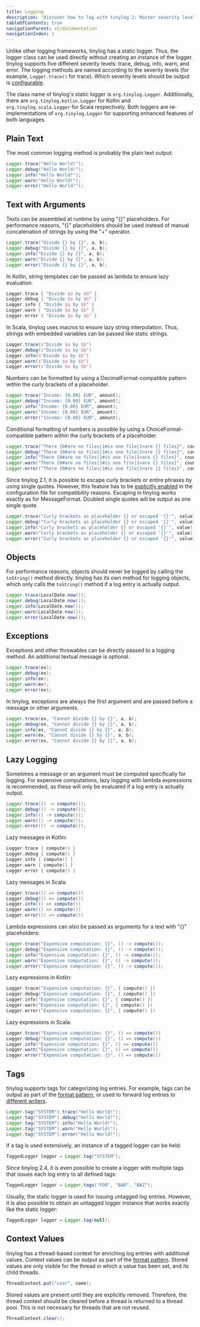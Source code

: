 ```yaml
---
title: Logging
description: 'Discover how to log with tinylog 2: Master severity levels, argument passing and formatting, exception logging, and lazy logging.'
tableOfContents: true
navigationParent: v2/documentation
navigationIndex: 1
---
```



Unlike other logging frameworks, tinylog has a static logger. Thus, the logger class can be used directly without creating an instance of the logger. tinylog supports five different severity levels: trace, debug, info, warn, and error. The logging methods are named according to the severity levels (for example, `Logger.trace()` for trace). Which severity levels should be output is [configurable](/v2/configuration/#severity-level).

The class name of tinylog's static logger is `org.tinylog.Logger`. Additionally, there are `org.tinylog.kotlin.Logger` for Kotlin and `org.tinylog.scala.Logger` for Scala respectively. Both loggers are re-implementations of `org.tinylog.Logger` for supporting enhanced features of both languages.

## Plain Text

The most common logging method is probably the plain text output:

```java
Logger.trace("Hello World!");
Logger.debug("Hello World!");
Logger.info("Hello World!");
Logger.warn("Hello World!");
Logger.error("Hello World!");
```

## Text with Arguments

Texts can be assembled at runtime by using "\{\}" placeholders. For performance reasons, "\{\}" placeholders should be used instead of manual concatenation of strings by using the "+" operator.

```java
Logger.trace("Divide {} by {}", a, b);
Logger.debug("Divide {} by {}", a, b);
Logger.info("Divide {} by {}", a, b);
Logger.warn("Divide {} by {}", a, b);
Logger.error("Divide {} by {}", a, b);
```

In Kotlin, string templates can be passed as lambda to ensure lazy evaluation.

```kotlin
Logger.trace { "Divide $a by $b" }
Logger.debug { "Divide $a by $b" }
Logger.info { "Divide $a by $b" }
Logger.warn { "Divide $a by $b" }
Logger.error { "Divide $a by $b" }
```

In Scala, tinylog uses macros to ensure lazy string interpolation. Thus, strings with embedded variables can be passed like static strings.

```scala
Logger.trace(s"Divide $a by $b")
Logger.debug(s"Divide $a by $b")
Logger.info(s"Divide $a by $b")
Logger.warn(s"Divide $a by $b")
Logger.error(s"Divide $a by $b")
```

Numbers can be formatted by using a <JavadocLink class="java.text.DecimalFormat">DecimalFormat-compatible pattern</JavadocLink> within the curly brackets of a placeholder.

```java
Logger.trace("Income: {0.00} EUR", amount);
Logger.debug("Income: {0.00} EUR", amount);
Logger.info("Income: {0.00} EUR", amount);
Logger.warn("Income: {0.00} EUR", amount);
Logger.error("Income: {0.00} EUR", amount);
```

Conditional formatting of numbers is possible by using a <JavadocLink class="java.text.ChoiceFormat">ChoiceFormat-compatible pattern</JavadocLink> within the curly brackets of a placeholder.

```java
Logger.trace("There {0#are no files|1#is one file|1<are {} files}", count);
Logger.debug("There {0#are no files|1#is one file|1<are {} files}", count);
Logger.info("There {0#are no files|1#is one file|1<are {} files}", count);
Logger.warn("There {0#are no files|1#is one file|1<are {} files}", count);
Logger.error("There {0#are no files|1#is one file|1<are {} files}", count);
```

Since tinylog 2.1, it is possible to escape curly brackets or entire phrases by using single quotes. However, this feature has to be [explicitly enabled](/v2/configuration/#escaping) in the configuration file for compatibility reasons. Escaping in tinylog works exactly as for <JavadocLink class="java.text.MessageFormat">MessageFormat</JavadocLink>. Doubled single quotes will be output as one single quote.

```java
Logger.trace("Curly brackets as placeholder {} or escaped '{}'", value);
Logger.debug("Curly brackets as placeholder {} or escaped '{}'", value);
Logger.info("Curly brackets as placeholder {} or escaped '{}'", value);
Logger.warn("Curly brackets as placeholder {} or escaped '{}'", value);
Logger.error("Curly brackets as placeholder {} or escaped '{}'", value);
```

## Objects

For performance reasons, objects should never be logged by calling the `toString()` method directly. tinylog has its own method for logging objects, which only calls the `toString()` method if a log entry is actually output.

```java
Logger.trace(LocalDate.now());
Logger.debug(LocalDate.now());
Logger.info(LocalDate.now());
Logger.warn(LocalDate.now());
Logger.error(LocalDate.now());
```

## Exceptions

Exceptions and other throwables can be directly passed to a logging method. An additional textual message is optional.

```java
Logger.trace(ex);
Logger.debug(ex);
Logger.info(ex);
Logger.warn(ex);
Logger.error(ex);
```

In tinylog, exceptions are always the first argument and are passed before a message or other arguments.

```java
Logger.trace(ex, "Cannot divide {} by {}", a, b);
Logger.debug(ex, "Cannot divide {} by {}", a, b);
Logger.info(ex, "Cannot divide {} by {}", a, b);
Logger.warn(ex, "Cannot divide {} by {}", a, b);
Logger.error(ex, "Cannot divide {} by {}", a, b);
```

## Lazy Logging

Sometimes a message or an argument must be computed specifically for logging. For expensive computations, lazy logging with lambda expressions is recommended, as these will only be evaluated if a log entry is actually output.

```java
Logger.trace(() -> compute());
Logger.debug(() -> compute());
Logger.info(() -> compute());
Logger.warn(() -> compute());
Logger.error(() -> compute());
```

Lazy messages in Kotlin:

```kotlin
Logger.trace { compute() }
Logger.debug { compute() }
Logger.info { compute() }
Logger.warn { compute() }
Logger.error { compute() }
```

Lazy messages in Scala:

```scala
Logger.trace(() => compute())
Logger.debug(() => compute())
Logger.info(() => compute())
Logger.warn(() => compute())
Logger.error(() => compute())
```

Lambda expressions can also be passed as arguments for a text with "\{\}" placeholders:

```java
Logger.trace("Expensive computation: {}", () -> compute());
Logger.debug("Expensive computation: {}", () -> compute());
Logger.info("Expensive computation: {}", () -> compute());
Logger.warn("Expensive computation: {}", () -> compute());
Logger.error("Expensive computation: {}", () -> compute());
```

Lazy expressions in Kotlin:

```kotlin
Logger.trace("Expensive computation: {}", { compute() })
Logger.debug("Expensive computation: {}", { compute() })
Logger.info("Expensive computation: {}", { compute() })
Logger.warn("Expensive computation: {}", { compute() })
Logger.error("Expensive computation: {}", { compute() })
```

Lazy expressions in Scala:

```scala
Logger.trace("Expensive computation: {}", () => compute())
Logger.debug("Expensive computation: {}", () => compute())
Logger.info("Expensive computation: {}", () => compute())
Logger.warn("Expensive computation: {}", () => compute())
Logger.error("Expensive computation: {}", () => compute())
```

## Tags

tinylog supports tags for categorizing log entries. For example, tags can be output as part of the [format pattern](/v2/configuration/#format-pattern), or used to forward log entries to [different writers](/v2/configuration/#tags).

```java
Logger.tag("SYSTEM").trace("Hello World!");
Logger.tag("SYSTEM").debug("Hello World!");
Logger.tag("SYSTEM").info("Hello World!");
Logger.tag("SYSTEM").warn("Hello World!");
Logger.tag("SYSTEM").error("Hello World!");
```

If a tag is used extensively, an instance of a tagged logger can be held:

```java
TaggedLogger logger = Logger.tag("SYSTEM");
```

Since tinylog 2.4, it is even possible to create a logger with multiple tags that issues each log entry to all defined tags:

```java
TaggedLogger logger = Logger.tags("FOO", "BAR", "BAZ");
```

Usually, the static logger is used for issuing untagged log entries. However, it is also possible to obtain an untagged logger instance that works exactly like the static logger:

```java
TaggedLogger logger = Logger.tag(null);
```

## Context Values

tinylog has a thread-based context for enriching log entries with additional values. Context values can be output as part of the [format pattern](/v2/configuration/#format-pattern). Stored values are only visible for the thread in which a value has been set, and its child threads.

 ```java
ThreadContext.put("user", name);
```

Stored values are present until they are explicitly removed. Therefore, the thread context should be cleared before a thread is returned to a thread pool. This is not necessary for threads that are not reused.

 ```java
ThreadContext.clear();
```
